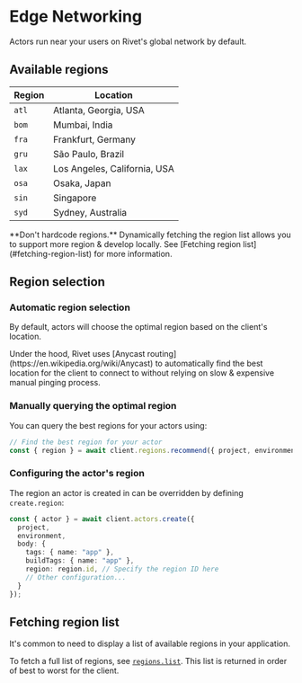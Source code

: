# Edge Networking

Actors run near your users on Rivet's global network by default.

## Available regions

| Region | Location                     |
| ------ | ---------------------------- |
| `atl`  | Atlanta, Georgia, USA        |
| `bom`  | Mumbai, India                |
| `fra`  | Frankfurt, Germany           |
| `gru`  | São Paulo, Brazil            |
| `lax`  | Los Angeles, California, USA |
| `osa`  | Osaka, Japan                 |
| `sin`  | Singapore                    |
| `syd`  | Sydney, Australia            |

<Tip>
	**Don't hardcode regions.** Dynamically fetching the region list allows you to support more region & develop locally. See [Fetching region list](#fetching-region-list) for more information.
</Tip>

## Region selection

### Automatic region selection

By default, actors will choose the optimal region based on the client's location.

<Note>
	Under the hood, Rivet uses [Anycast routing](https://en.wikipedia.org/wiki/Anycast) to automatically find
	the best location for the client to connect to without relying on slow & expensive manual pinging process.
</Note>

### Manually querying the optimal region

You can query the best regions for your actors using:

```typescript
// Find the best region for your actor
const { region } = await client.regions.recommend({ project, environment });
```

### Configuring the actor's region

The region an actor is created in can be overridden by defining `create.region`:

```typescript {{ "title": "client.ts" }}
const { actor } = await client.actors.create({
  project,
  environment,
  body: {
    tags: { name: "app" },
    buildTags: { name: "app" },
    region: region.id, // Specify the region ID here
    // Other configuration...
  }
});
```

## Fetching region list

It's common to need to display a list of available regions in your application.

To fetch a full list of regions, see [`regions.list`](/docs/cloud/api/regions/list). This list is returned in order of best to worst for the client.


